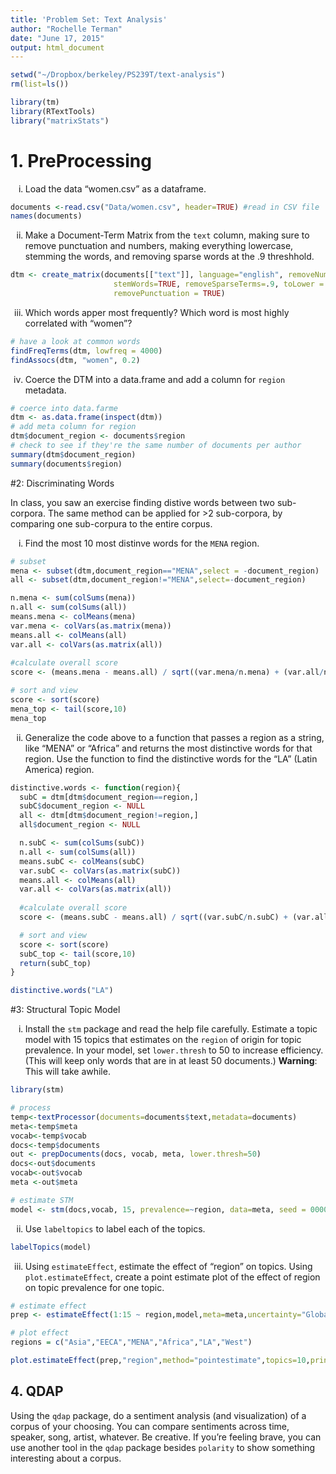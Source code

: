 ```yaml
---
title: 'Problem Set: Text Analysis'
author: "Rochelle Terman"
date: "June 17, 2015"
output: html_document
---
```

```r
setwd("~/Dropbox/berkeley/PS239T/text-analysis")
rm(list=ls())

library(tm)
library(RTextTools)
library("matrixStats")
```

# 1. PreProcessing

i. Load the data "women.csv" as a dataframe.

```r
documents <-read.csv("Data/women.csv", header=TRUE) #read in CSV file
names(documents)
```

ii. Make a Document-Term Matrix from the `text` column, making sure to remove punctuation and numbers, making everything lowercase, stemming the words, and removing sparse words at the .9 threshhold.

```r
dtm <- create_matrix(documents[["text"]], language="english", removeNumbers=TRUE,
                       stemWords=TRUE, removeSparseTerms=.9, toLower = TRUE, 
                       removePunctuation = TRUE)
```

iii. Which words apper most frequently? Which word is most highly correlated with "women"?

```r
# have a look at common words
findFreqTerms(dtm, lowfreq = 4000)
findAssocs(dtm, "women", 0.2)
```

iv. Coerce the DTM into a data.frame and add a column for `region` metadata.

```r
# coerce into data.farme
dtm <- as.data.frame(inspect(dtm))
# add meta column for region
dtm$document_region <- documents$region
# check to see if they're the same number of documents per author
summary(dtm$document_region)
summary(documents$region)
```

#2: Discriminating Words

In class, you saw an exercise finding distive words between two sub-corpora. The same method can be applied for >2 sub-corpora, by comparing one sub-corpura to the entire corpus. 

i. Find the most 10 most distinve words for the `MENA` region.

```r
# subset
mena <- subset(dtm,document_region=="MENA",select = -document_region)
all <- subset(dtm,document_region!="MENA",select=-document_region)

n.mena <- sum(colSums(mena))
n.all <- sum(colSums(all))
means.mena <- colMeans(mena)
var.mena <- colVars(as.matrix(mena))
means.all <- colMeans(all)
var.all <- colVars(as.matrix(all))
  
#calculate overall score
score <- (means.mena - means.all) / sqrt((var.mena/n.mena) + (var.all/n.mena))

# sort and view
score <- sort(score)
mena_top <- tail(score,10)
mena_top
```

ii. Generalize the code above to a function that passes a region as a string, like "MENA" or "Africa" and returns the most distinctive words for that region. Use the function to find the distinctive words for the "LA" (Latin America) region.

```r
distinctive.words <- function(region){
  subC = dtm[dtm$document_region==region,]
  subC$document_region <- NULL
  all <- dtm[dtm$document_region!=region,]
  all$document_region <- NULL

  n.subC <- sum(colSums(subC))
  n.all <- sum(colSums(all))
  means.subC <- colMeans(subC)
  var.subC <- colVars(as.matrix(subC))
  means.all <- colMeans(all)
  var.all <- colVars(as.matrix(all))
  
  #calculate overall score
  score <- (means.subC - means.all) / sqrt((var.subC/n.subC) + (var.all/n.subC))

  # sort and view
  score <- sort(score)
  subC_top <- tail(score,10)
  return(subC_top)
}

distinctive.words("LA")
```

#3: Structural Topic Model

i. Install the `stm` package and read the help file carefully. Estimate a topic model with 15 topics that estimates on the `region` of origin for topic prevalence. In your model, set `lower.thresh` to 50 to increase efficiency. (This will keep only words that are in at least 50 documents.) **Warning**: This will take awhile.

```r
library(stm)

# process
temp<-textProcessor(documents=documents$text,metadata=documents)
meta<-temp$meta
vocab<-temp$vocab
docs<-temp$documents
out <- prepDocuments(docs, vocab, meta, lower.thresh=50)
docs<-out$documents
vocab<-out$vocab
meta <-out$meta

# estimate STM
model <- stm(docs,vocab, 15, prevalence=~region, data=meta, seed = 00001)
```

ii. Use `labeltopics` to label each of the topics. 

```r
labelTopics(model)
```

iii. Using `estimateEffect`, estimate the effect of "region" on topics. Using `plot.estimateEffect`, create a point estimate plot of the effect of region on topic prevalence for one topic. 

```r
# estimate effect
prep <- estimateEffect(1:15 ~ region,model,meta=meta,uncertainty="Global")

# plot effect
regions = c("Asia","EECA","MENA","Africa","LA","West")

plot.estimateEffect(prep,"region",method="pointestimate",topics=10,printlegend=TRUE,labeltype="custom",custom.labels=regions,main="Regional effects on Topic 10",ci.level=.9)
```

## 4. QDAP

Using the `qdap` package, do a sentiment analysis (and visualization) of a corpus of your choosing. You can compare sentiments across time, speaker, song, artist, whatever. Be creative. If you're feeling brave, you can use another tool in the `qdap` package besides `polarity` to show something interesting about a corpus.


